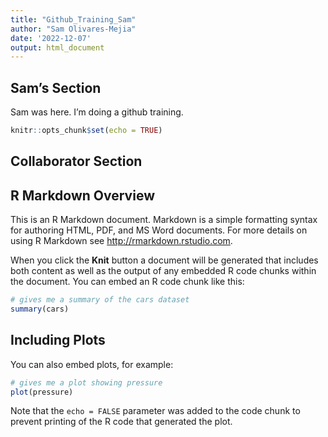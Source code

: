 ```yaml
---
title: "Github_Training_Sam"
author: "Sam Olivares-Mejia"
date: '2022-12-07'
output: html_document
---
```



## Sam's Section 
Sam was here. 
I'm doing a github training. 

```r
knitr::opts_chunk$set(echo = TRUE)
```

## Collaborator Section 


## R Markdown Overview 

This is an R Markdown document. Markdown is a simple formatting syntax for authoring HTML, PDF, and MS Word documents. For more details on using R Markdown see <http://rmarkdown.rstudio.com>.

When you click the **Knit** button a document will be generated that includes both content as well as the output of any embedded R code chunks within the document. You can embed an R code chunk like this:

```r
# gives me a summary of the cars dataset 
summary(cars)
```

## Including Plots

You can also embed plots, for example:

```r
# gives me a plot showing pressure 
plot(pressure)
```

Note that the `echo = FALSE` parameter was added to the code chunk to prevent printing of the R code that generated the plot.
